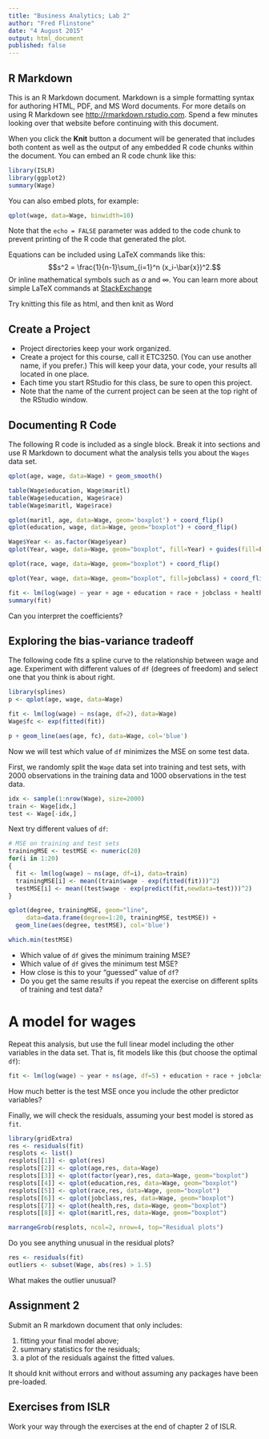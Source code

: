 ```yaml
---
title: "Business Analytics; Lab 2"
author: "Fred Flinstone"
date: "4 August 2015"
output: html_document
published: false
---
```


## R Markdown

This is an R Markdown document. Markdown is a simple formatting syntax for authoring HTML, PDF, and MS Word documents. For more details on using R Markdown see <http://rmarkdown.rstudio.com>. Spend a few minutes looking over that website before continuing with this document.

When you click the **Knit** button a document will be generated that includes both content as well as the output of any embedded R code chunks within the document. You can embed an R code chunk like this:

```r
library(ISLR)
library(ggplot2)
summary(Wage)
```

You can also embed plots, for example:

```r
qplot(wage, data=Wage, binwidth=10)
```

Note that the `echo = FALSE` parameter was added to the code chunk to prevent printing of the R code that generated the plot.


Equations can be included using LaTeX commands like this:
$$s^2 = \frac{1}{n-1}\sum_{i=1}^n (x_i-\bar{x})^2.$$
Or inline mathematical symbols such as $\alpha$ and $\infty$. You can learn more about simple LaTeX commands at [StackExchange](http://meta.math.stackexchange.com/questions/5020/mathjax-basic-tutorial-and-quick-reference)

Try knitting this file as html, and then knit as Word


## Create a Project

- Project directories keep your work organized. 
- Create a project for this course, call it ETC3250. (You can use another name, if you prefer.) This will keep your data, your code, your results all located in one place. 
- Each time you start RStudio for this class, be sure to open this project.
- Note that the name of the current project can be seen at the top right of the RStudio window.


## Documenting R Code

The following R code is included as a single block. Break it into sections and use R Markdown to document what the analysis tells you about the `Wages` data set.

```r
qplot(age, wage, data=Wage) + geom_smooth()

table(Wage$education, Wage$maritl)
table(Wage$education, Wage$race)
table(Wage$maritl, Wage$race)

qplot(maritl, age, data=Wage, geom='boxplot') + coord_flip()
qplot(education, wage, data=Wage, geom="boxplot") + coord_flip()

Wage$Year <- as.factor(Wage$year)
qplot(Year, wage, data=Wage, geom="boxplot", fill=Year) + guides(fill=FALSE)

qplot(race, wage, data=Wage, geom="boxplot") + coord_flip()

qplot(Year, wage, data=Wage, geom="boxplot", fill=jobclass) + coord_flip()

fit <- lm(log(wage) ~ year + age + education + race + jobclass + health + maritl, data=Wage)
summary(fit)
```

Can you interpret the coefficients?


## Exploring the bias-variance tradeoff

The following code fits a spline curve to the relationship between wage and age. Experiment with different values of `df` (degrees of freedom) and select one that you think is about right.

```r
library(splines)
p <- qplot(age, wage, data=Wage)

fit <- lm(log(wage) ~ ns(age, df=2), data=Wage)
Wage$fc <- exp(fitted(fit))

p + geom_line(aes(age, fc), data=Wage, col='blue')
```

Now we will test which value of `df` minimizes the MSE on some test data.

First, we randomly split the `Wage` data set into training and test sets, with 2000 observations in the training data and 1000 observations in the test data.

```r
idx <- sample(1:nrow(Wage), size=2000)
train <- Wage[idx,]
test <- Wage[-idx,]
```

Next try different values of `df`:

```r
# MSE on training and test sets
trainingMSE <- testMSE <- numeric(20)
for(i in 1:20)
{
  fit <- lm(log(wage) ~ ns(age, df=i), data=train)
  trainingMSE[i] <- mean((train$wage - exp(fitted(fit)))^2)
  testMSE[i] <- mean((test$wage - exp(predict(fit,newdata=test)))^2)
}

qplot(degree, trainingMSE, geom="line",
     data=data.frame(degree=1:20, trainingMSE, testMSE)) +
  geom_line(aes(degree, testMSE), col='blue')

which.min(testMSE)
```

 - Which value of `df` gives the minimum training MSE?
 - Which value of `df` gives the minimum test MSE?
 - How close is this to your "guessed" value of `df`?
 - Do you get the same results if you repeat the exercise on different splits of training and test data?
 
# A model for wages
 
Repeat this analysis, but use the full linear model including the other variables in the data set. That is, fit models like this (but choose the optimal `df`):

```r
fit <- lm(log(wage) ~ year + ns(age, df=5) + education + race + jobclass + health + maritl, data=Wage)
```

How much better is the test MSE once you include the other predictor variables?

Finally, we will check the residuals, assuming your best model is stored as `fit`.

```r
library(gridExtra)
res <- residuals(fit)
resplots <- list()
resplots[[1]] <- qplot(res)
resplots[[2]] <- qplot(age,res, data=Wage)
resplots[[3]] <- qplot(factor(year),res, data=Wage, geom="boxplot")
resplots[[4]] <- qplot(education,res, data=Wage, geom="boxplot")
resplots[[5]] <- qplot(race,res, data=Wage, geom="boxplot")
resplots[[6]] <- qplot(jobclass,res, data=Wage, geom="boxplot")
resplots[[7]] <- qplot(health,res, data=Wage, geom="boxplot")
resplots[[8]] <- qplot(maritl,res, data=Wage, geom="boxplot")

marrangeGrob(resplots, ncol=2, nrow=4, top="Residual plots")
```

Do you see anything unusual in the residual plots?


```r
res <- residuals(fit)
outliers <- subset(Wage, abs(res) > 1.5)
```

What makes the outlier unusual?

## Assignment 2

Submit an R markdown document that only includes:

  1. fitting your final model above;
  2. summary statistics for the residuals;
  3. a plot of the residuals against the fitted values. 

It should knit without errors and without assuming any packages have been pre-loaded.

## Exercises from ISLR

Work your way through the exercises at the end of chapter 2 of ISLR.
